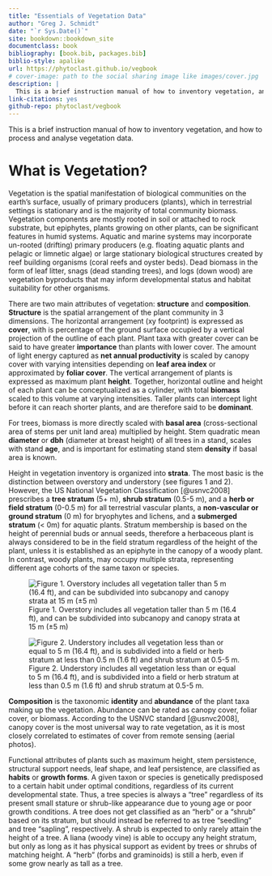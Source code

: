 ```yaml
--- 
title: "Essentials of Vegetation Data"
author: "Greg J. Schmidt"
date: "`r Sys.Date()`"
site: bookdown::bookdown_site
documentclass: book
bibliography: [book.bib, packages.bib]
biblio-style: apalike
url: https://phytoclast.github.io/vegbook
# cover-image: path to the social sharing image like images/cover.jpg
description: |
  This is a brief instruction manual of how to inventory vegetation, and how to process and analyse vegetation data.
link-citations: yes
github-repo: phytoclast/vegbook
---
```


This is a brief instruction manual of how to inventory vegetation, and how to process and analyse vegetation data. 


# What is Vegetation?

Vegetation is the spatial manifestation of biological communities on the earth's surface, usually of primary producers (plants), which in terrestrial settings is stationary and is the majority of total community biomass. Vegetation components are mostly rooted in soil or attached to rock substrate, but epiphytes, plants growing on other plants, can be significant features in humid systems. Aquatic and marine systems may incorporate un-rooted (drifting) primary producers (e.g. floating aquatic plants and pelagic or limnetic algae) or large stationary biological structures created by reef building organisms (coral reefs and oyster beds). Dead biomass in the form of leaf litter, snags (dead standing trees), and logs (down wood) are vegetation byproducts that may inform developmental status and habitat suitability for other organisms.  


There are two main attributes of vegetation: **structure** and **composition**. **Structure** is the spatial arrangement of the plant community in 3 dimensions. The horizontal arrangement (xy footprint) is expressed as **cover**, with is percentage of the ground surface occupied by a vertical projection of the outline of each plant. Plant taxa with greater cover can be said to have greater **importance** than plants with lower cover. The amount of light energy captured as **net annual productivity** is scaled by canopy cover with varying intensities depending on **leaf area index** or approximated by **foliar cover**. The vertical arrangement of plants is expressed as maximum plant **height**. Together, horizontal outline and height of each plant can be conceptualized as a cylinder, with total **biomass** scaled to this volume at varying intensities. Taller plants can intercept light before it can reach shorter plants, and are therefore said to be **dominant**.

For trees, biomass is more directly scaled with **basal area** (cross-sectional area of stems per unit land area) multiplied by height. Stem quadratic mean **diameter** or **dbh** (diameter at breast height) of all trees in a stand, scales with stand **age**, and is important for estimating stand stem **density** if basal area is known.

Height in vegetation inventory is organized into **strata**. The most basic is the distinction between overstory and understory (see figures 1 and 2). However, the US National Vegetation Classification [@usnvc2008] prescribes a **tree stratum** (5+ m), **shrub stratum** (0.5-5 m), and a **herb or field stratum** (0-0.5 m) for all terrestrial vascular plants, a **non-vascular or ground stratum** (0 m) for bryophytes and lichens, and a **submerged stratum** (< 0m) for aquatic plants. Stratum membership is based on the height of perennial buds or annual seeds, therefore a herbaceous plant is always considered to be in the field stratum regardless of the height of the plant, unless it is established as an epiphyte in the canopy of a woody plant. In contrast, woody plants, may occupy multiple strata, representing different age cohorts of the same taxon or species.

![Figure 1. Overstory includes all vegetation taller than 5 m (16.4 ft), and can be subdivided into subcanopy and canopy strata at 15 m (±5 m)](static-figures/overstory.png)


![Figure 2. Understory includes all vegetation less than or equal to 5 m (16.4 ft), and is subdivided into a field or herb stratum at less than 0.5 m (1.6 ft) and shrub stratum at 0.5-5 m.](static-figures/understory.png)

**Composition** is the taxonomic **identity** and **abundance** of the plant taxa making up the vegetation. Abundance can be rated as canopy cover, foliar cover, or biomass. According to the USNVC standard [@usnvc2008], canopy cover is the most universal way to rate vegetation, as it is most closely correlated to estimates of cover from remote sensing (aerial photos).

Functional attributes of plants such as maximum height, stem persistence, structural support needs, leaf shape, and leaf persistence, are classified as **habits** or **growth forms**. A given taxon or species is genetically predisposed to a certain habit under optimal conditions, regardless of its current developmental state. Thus, a tree species is always a "tree" regardless of its present small stature or shrub-like appearance due to young age or poor growth conditions. A tree does not get classified as an "herb" or a "shrub" based on its stratum, but should instead be referred to as tree "seedling" and tree "sapling", respectively. A shrub is expected to only rarely attain the height of a tree. A liana (woody vine) is able to occupy any height stratum, but only as long as it has physical support as evident by trees or shrubs of matching height. A "herb" (forbs and graminoids) is still a herb, even if some grow nearly as tall as a tree.



